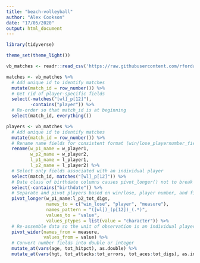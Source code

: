 ```yaml
---
title: "beach-volleyball"
author: "Alex Cookson"
date: "17/05/2020"
output: html_document
---
```


```r
library(tidyverse)

theme_set(theme_light())

vb_matches <- readr::read_csv('https://raw.githubusercontent.com/rfordatascience/tidytuesday/master/data/2020/2020-05-19/vb_matches.csv', guess_max = 76000)
```

```r
matches <- vb_matches %>%
  # Add unique id to identify matches
  mutate(match_id = row_number()) %>%
  # Get rid of player-specific fields
  select(-matches("[wl]_p[12]"),
         -contains("player")) %>%
  # Re-order so that match_id is at beginning
  select(match_id, everything())

players <- vb_matches %>%
  # Add unique id to identify matches
  mutate(match_id = row_number()) %>%
  # Rename name fields for consistent format (win/lose_playernumber_fieldname)
  rename(w_p1_name = w_player1,
         w_p2_name = w_player2,
         l_p1_name = l_player1,
         l_p2_name = l_player2) %>%
  # Select only fields associated with an individual player
  select(match_id, matches("[wl]_p[12]")) %>%
  # Date class of birthdate columns causes pivot_longer() not to break
  select(-contains("birthdate")) %>%
  # Separate and pivot players based on win/lose, player number, and field name
  pivot_longer(w_p1_name:l_p2_tot_digs,
               names_to = c("win_lose", "player", "measure"),
               names_pattern = "([wl])_(p[12])_(.*)",
               values_to = "value",
               values_ptypes = list(value = "character")) %>%
  # Re-assemble data so the unit of observation is an individual player in an individual match
  pivot_wider(names_from = measure,
              values_from = value) %>%
  # Convert number fields into double or integer
  mutate_at(vars(age, tot_hitpct), as.double) %>%
  mutate_at(vars(hgt, tot_attacks:tot_errors, tot_aces:tot_digs), as.integer)
```
